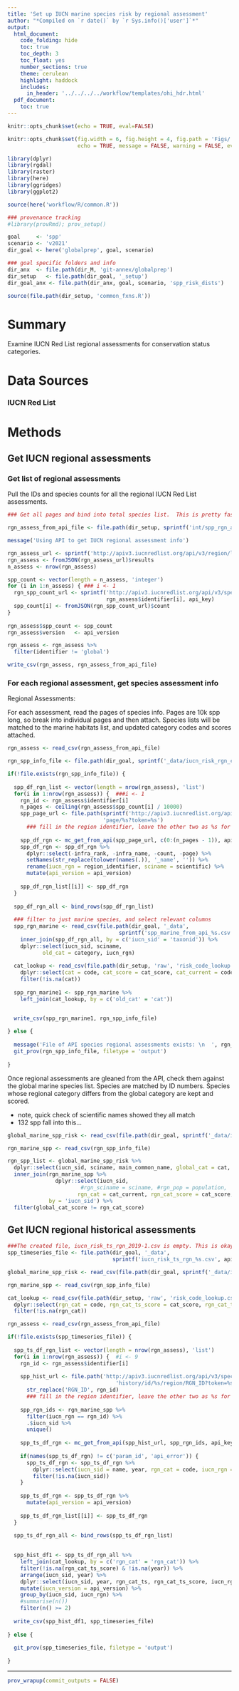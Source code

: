 ```yaml
---
title: 'Set up IUCN marine species risk by regional assessment'
author: "*Compiled on `r date()` by `r Sys.info()['user']`*"
output: 
  html_document:
    code_folding: hide
    toc: true
    toc_depth: 3
    toc_float: yes
    number_sections: true
    theme: cerulean
    highlight: haddock
    includes: 
      in_header: '../../../../workflow/templates/ohi_hdr.html'
  pdf_document:
    toc: true
---
```


```r
knitr::opts_chunk$set(echo = TRUE, eval=FALSE)
```


``` r

knitr::opts_chunk$set(fig.width = 6, fig.height = 4, fig.path = 'Figs/',
                      echo = TRUE, message = FALSE, warning = FALSE, eval = FALSE)

```


```r
library(dplyr)
library(rgdal)
library(raster)
library(here)
library(ggridges)
library(ggplot2)

source(here('workflow/R/common.R'))

### provenance tracking
#library(provRmd); prov_setup()

goal     <- 'spp'
scenario <- 'v2021'
dir_goal <- here('globalprep', goal, scenario)

### goal specific folders and info
dir_anx  <- file.path(dir_M, 'git-annex/globalprep')
dir_setup   <- file.path(dir_goal, '_setup')
dir_goal_anx <- file.path(dir_anx, goal, scenario, 'spp_risk_dists')

source(file.path(dir_setup, 'common_fxns.R'))

```

# Summary

Examine IUCN Red List regional assessments for conservation status categories.

# Data Sources

### IUCN Red List

# Methods

## Get IUCN regional assessments

### Get list of regional assessments

Pull the IDs and species counts for all the regional IUCN Red List assessments.

``` r
### Get all pages and bind into total species list.  This is pretty fast.

rgn_assess_from_api_file <- file.path(dir_setup, sprintf('int/spp_rgn_assess_%s.csv', api_version))

message('Using API to get IUCN regional assessment info')

rgn_assess_url <- sprintf('http://apiv3.iucnredlist.org/api/v3/region/list?token=%s', api_key)
rgn_assess <- fromJSON(rgn_assess_url)$results
n_assess <- nrow(rgn_assess)

spp_count <- vector(length = n_assess, 'integer')
for (i in 1:n_assess) { ### i <- 1
  rgn_spp_count_url <- sprintf('http://apiv3.iucnredlist.org/api/v3/speciescount/region/%s?token=%s',
                               rgn_assess$identifier[i], api_key)
  spp_count[i] <- fromJSON(rgn_spp_count_url)$count
}
  
rgn_assess$spp_count <- spp_count
rgn_assess$version   <- api_version

rgn_assess <- rgn_assess %>%
  filter(identifier != 'global') 

write_csv(rgn_assess, rgn_assess_from_api_file)

```
  
### For each regional assessment, get species assessment info

Regional Assessments:

  
For each assessment, read the pages of species info.  Pages are 10k spp long, so break into individual pages and then attach.  Species lists will be matched to the marine habitats list, and updated category codes and scores attached.

```r

rgn_assess <- read_csv(rgn_assess_from_api_file)

rgn_spp_info_file <- file.path(dir_goal, sprintf('_data/iucn_risk_rgn_current_%s.csv', api_version))

if(!file.exists(rgn_spp_info_file)) {
  
  spp_df_rgn_list <- vector(length = nrow(rgn_assess), 'list')
  for(i in 1:nrow(rgn_assess)) {  ###i <- 1
    rgn_id <- rgn_assess$identifier[i]
    n_pages <- ceiling(rgn_assess$spp_count[i] / 10000)
    spp_page_url <- file.path(sprintf('http://apiv3.iucnredlist.org/api/v3/species/region/%s', rgn_id),
                              'page/%s?token=%s')
      ### fill in the region identifier, leave the other two as %s for mc_get_from_api
    
    spp_df_rgn <- mc_get_from_api(spp_page_url, c(0:(n_pages - 1)), api_key, delay = 1)
    spp_df_rgn <- spp_df_rgn %>%
      dplyr::select(-infra_rank, -infra_name, -count, -page) %>%
      setNames(str_replace(tolower(names(.)), '_name', '')) %>%
      rename(iucn_rgn = region_identifier, sciname = scientific) %>%
      mutate(api_version = api_version)
    
    spp_df_rgn_list[[i]] <- spp_df_rgn
  }
  
  spp_df_rgn_all <- bind_rows(spp_df_rgn_list)
  
  ### filter to just marine species, and select relevant columns
  spp_rgn_marine <- read_csv(file.path(dir_goal, '_data',
                                   sprintf('spp_marine_from_api_%s.csv', api_version))) %>%
    inner_join(spp_df_rgn_all, by = c('iucn_sid' = 'taxonid')) %>%
    dplyr::select(iucn_sid, sciname,
           old_cat = category, iucn_rgn)
  
  cat_lookup <- read_csv(file.path(dir_setup, 'raw', 'risk_code_lookup.csv')) %>%
    dplyr::select(cat = code, cat_score = cat_score, cat_current = code_current) %>%
    filter(!is.na(cat))
  
  spp_rgn_marine1 <- spp_rgn_marine %>%
    left_join(cat_lookup, by = c('old_cat' = 'cat'))


  write_csv(spp_rgn_marine1, rgn_spp_info_file)
  
} else {
  
  message('File of API species regional assessments exists: \n  ', rgn_spp_info_file)
  git_prov(rgn_spp_info_file, filetype = 'output')
  
}

```

Once regional assessments are gleaned from the API, check them against the global marine species list.  Species are matched by ID numbers.  Species whose regional category differs from the global category are kept and scored.

* note, quick check of scientific names showed they all match
* 132 spp fall into this...

``` r

global_marine_spp_risk <- read_csv(file.path(dir_goal, sprintf('_data/iucn_risk_current_%s.csv', api_version)))

rgn_marine_spp <- read_csv(rgn_spp_info_file)

rgn_spp_list <- global_marine_spp_risk %>%
  dplyr::select(iucn_sid, sciname, main_common_name, global_cat = cat, global_cat_score = cat_score) %>%
  inner_join(rgn_marine_spp %>%
               dplyr::select(iucn_sid, 
                       #rgn_sciname = sciname, #rgn_pop = population,
                      rgn_cat = cat_current, rgn_cat_score = cat_score, iucn_rgn),
             by = 'iucn_sid') %>%
  filter(global_cat_score != rgn_cat_score)

```

## Get IUCN regional historical assessments

``` r
###The created file, iucn_risk_ts_rgn_2019-1.csv is empty. This is okay. Checked the corresponding 2018 file and it is also empty...
spp_timeseries_file <- file.path(dir_goal, '_data',
                                 sprintf('iucn_risk_ts_rgn_%s.csv', api_version))

global_marine_spp_risk <- read_csv(file.path(dir_goal, sprintf('_data/iucn_risk_current_%s.csv', api_version)))

rgn_marine_spp <- read_csv(rgn_spp_info_file)

cat_lookup <- read_csv(file.path(dir_setup, 'raw', 'risk_code_lookup.csv')) %>%
  dplyr::select(rgn_cat = code, rgn_cat_ts_score = cat_score, rgn_cat_ts = code_current) %>%
  filter(!is.na(rgn_cat))

rgn_assess <- read_csv(rgn_assess_from_api_file)

if(!file.exists(spp_timeseries_file)) {
  
  spp_ts_df_rgn_list <- vector(length = nrow(rgn_assess), 'list')
  for(i in 1:nrow(rgn_assess)) {  #i <- 9
    rgn_id <- rgn_assess$identifier[i]
    
    spp_hist_url <- file.path('http://apiv3.iucnredlist.org/api/v3/species', 
                                  'history/id/%s/region/RGN_ID?token=%s') %>%
      str_replace('RGN_ID', rgn_id)
      ### fill in the region identifier, leave the other two as %s for mc_get_from_api
    
    spp_rgn_ids <- rgn_marine_spp %>%
      filter(iucn_rgn == rgn_id) %>%
      .$iucn_sid %>%
      unique()
    
    spp_ts_df_rgn <- mc_get_from_api(spp_hist_url, spp_rgn_ids, api_key, delay = 1)
    
    if(names(spp_ts_df_rgn) != c('param_id', 'api_error')) {
      spp_ts_df_rgn <- spp_ts_df_rgn %>%
        dplyr::select(iucn_sid = name, year, rgn_cat = code, iucn_rgn = region_identifier) %>%
        filter(!is.na(iucn_sid))
    }
    
    spp_ts_df_rgn <- spp_ts_df_rgn %>%
      mutate(api_version = api_version)
    
    spp_ts_df_rgn_list[[i]] <- spp_ts_df_rgn
  }
  
  spp_ts_df_rgn_all <- bind_rows(spp_ts_df_rgn_list)

  
  spp_hist_df1 <- spp_ts_df_rgn_all %>% 
    left_join(cat_lookup, by = c('rgn_cat' = 'rgn_cat')) %>%
    filter(!is.na(rgn_cat_ts_score) & !is.na(year)) %>%
    arrange(iucn_sid, year) %>%
    dplyr::select(iucn_sid, year, rgn_cat_ts, rgn_cat_ts_score, iucn_rgn) %>%
    mutate(iucn_version = api_version) %>%
    group_by(iucn_sid, iucn_rgn) %>%
    #summarise(n())
    filter(n() >= 2)
  
  write_csv(spp_hist_df1, spp_timeseries_file)
  
} else {
  
  git_prov(spp_timeseries_file, filetype = 'output')
  
}

```

-----

``` r

prov_wrapup(commit_outputs = FALSE)

```

